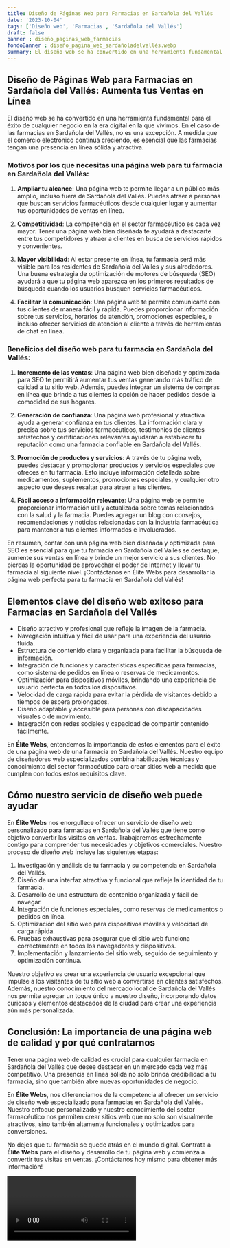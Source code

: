 ```yaml
---
title: Diseño de Páginas Web para Farmacias en Sardañola del Vallés
date: '2023-10-04'
tags: ['Diseño web', 'Farmacias', 'Sardañola del Vallés']
draft: false
banner : diseño_paginas_web_farmacias
fondoBanner : diseño_pagina_web_sardañoladelvallés.webp
summary: El diseño web se ha convertido en una herramienta fundamental para el éxito de cualquier negocio en la era digital en la que vivimos. En el caso de las farmacias en Sardañola del Vallés, no es una excepción. A medida que el comercio electrónico continúa creciendo, es esencial que las farmacias tengan una presencia en línea sólida y atractiva.
---
```


## Diseño de Páginas Web para Farmacias en Sardañola del Vallés: Aumenta tus Ventas en Línea

El diseño web se ha convertido en una herramienta fundamental para el éxito de cualquier negocio en la era digital en la que vivimos. En el caso de las farmacias en Sardañola del Vallés, no es una excepción. A medida que el comercio electrónico continúa creciendo, es esencial que las farmacias tengan una presencia en línea sólida y atractiva.

### Motivos por los que necesitas una página web para tu farmacia en Sardañola del Vallés:

1. **Ampliar tu alcance**: Una página web te permite llegar a un público más amplio, incluso fuera de Sardañola del Vallés. Puedes atraer a personas que buscan servicios farmacéuticos desde cualquier lugar y aumentar tus oportunidades de ventas en línea.

2. **Competitividad**: La competencia en el sector farmacéutico es cada vez mayor. Tener una página web bien diseñada te ayudará a destacarte entre tus competidores y atraer a clientes en busca de servicios rápidos y convenientes.

3. **Mayor visibilidad**: Al estar presente en línea, tu farmacia será más visible para los residentes de Sardañola del Vallés y sus alrededores. Una buena estrategia de optimización de motores de búsqueda (SEO) ayudará a que tu página web aparezca en los primeros resultados de búsqueda cuando los usuarios busquen servicios farmacéuticos.

4. **Facilitar la comunicación**: Una página web te permite comunicarte con tus clientes de manera fácil y rápida. Puedes proporcionar información sobre tus servicios, horarios de atención, promociones especiales, e incluso ofrecer servicios de atención al cliente a través de herramientas de chat en línea.

### Beneficios del diseño web para tu farmacia en Sardañola del Vallés:

1. **Incremento de las ventas**: Una página web bien diseñada y optimizada para SEO te permitirá aumentar tus ventas generando más tráfico de calidad a tu sitio web. Además, puedes integrar un sistema de compras en línea que brinde a tus clientes la opción de hacer pedidos desde la comodidad de sus hogares.

2. **Generación de confianza**: Una página web profesional y atractiva ayuda a generar confianza en tus clientes. La información clara y precisa sobre tus servicios farmacéuticos, testimonios de clientes satisfechos y certificaciones relevantes ayudarán a establecer tu reputación como una farmacia confiable en Sardañola del Vallés.

3. **Promoción de productos y servicios**: A través de tu página web, puedes destacar y promocionar productos y servicios especiales que ofreces en tu farmacia. Esto incluye información detallada sobre medicamentos, suplementos, promociones especiales, y cualquier otro aspecto que desees resaltar para atraer a tus clientes.

4. **Fácil acceso a información relevante**: Una página web te permite proporcionar información útil y actualizada sobre temas relacionados con la salud y la farmacia. Puedes agregar un blog con consejos, recomendaciones y noticias relacionadas con la industria farmacéutica para mantener a tus clientes informados e involucrados.

En resumen, contar con una página web bien diseñada y optimizada para SEO es esencial para que tu farmacia en Sardañola del Vallés se destaque, aumente sus ventas en línea y brinde un mejor servicio a sus clientes. No pierdas la oportunidad de aprovechar el poder de Internet y llevar tu farmacia al siguiente nivel. ¡Contáctanos en Élite Webs para desarrollar la página web perfecta para tu farmacia en Sardañola del Vallés!

<GifSeo />

<Cta />

## Elementos clave del diseño web exitoso para Farmacias en Sardañola del Vallés

- Diseño atractivo y profesional que refleje la imagen de la farmacia.
- Navegación intuitiva y fácil de usar para una experiencia del usuario fluida.
- Estructura de contenido clara y organizada para facilitar la búsqueda de información.
- Integración de funciones y características específicas para farmacias, como sistema de pedidos en línea o reservas de medicamentos.
- Optimización para dispositivos móviles, brindando una experiencia de usuario perfecta en todos los dispositivos.
- Velocidad de carga rápida para evitar la pérdida de visitantes debido a tiempos de espera prolongados.
- Diseño adaptable y accesible para personas con discapacidades visuales o de movimiento.
- Integración con redes sociales y capacidad de compartir contenido fácilmente.

En **Élite Webs**, entendemos la importancia de estos elementos para el éxito de una página web de una farmacia en Sardañola del Vallés. Nuestro equipo de diseñadores web especializados combina habilidades técnicas y conocimiento del sector farmacéutico para crear sitios web a medida que cumplen con todos estos requisitos clave.

## Cómo nuestro servicio de diseño web puede ayudar

En **Élite Webs** nos enorgullece ofrecer un servicio de diseño web personalizado para farmacias en Sardañola del Vallés que tiene como objetivo convertir las visitas en ventas. Trabajaremos estrechamente contigo para comprender tus necesidades y objetivos comerciales. Nuestro proceso de diseño web incluye las siguientes etapas:

1. Investigación y análisis de tu farmacia y su competencia en Sardañola del Vallés.
2. Diseño de una interfaz atractiva y funcional que refleje la identidad de tu farmacia.
3. Desarrollo de una estructura de contenido organizada y fácil de navegar.
4. Integración de funciones especiales, como reservas de medicamentos o pedidos en línea.
5. Optimización del sitio web para dispositivos móviles y velocidad de carga rápida.
6. Pruebas exhaustivas para asegurar que el sitio web funciona correctamente en todos los navegadores y dispositivos.
7. Implementación y lanzamiento del sitio web, seguido de seguimiento y optimización continua.

Nuestro objetivo es crear una experiencia de usuario excepcional que impulse a los visitantes de tu sitio web a convertirse en clientes satisfechos. Además, nuestro conocimiento del mercado local de Sardañola del Vallés nos permite agregar un toque único a nuestro diseño, incorporando datos curiosos y elementos destacados de la ciudad para crear una experiencia aún más personalizada.

## Conclusión: La importancia de una página web de calidad y por qué contratarnos

Tener una página web de calidad es crucial para cualquier farmacia en Sardañola del Vallés que desee destacar en un mercado cada vez más competitivo. Una presencia en línea sólida no solo brinda credibilidad a tu farmacia, sino que también abre nuevas oportunidades de negocio.

En **Élite Webs**, nos diferenciamos de la competencia al ofrecer un servicio de diseño web especializado para farmacias en Sardañola del Vallés. Nuestro enfoque personalizado y nuestro conocimiento del sector farmacéutico nos permiten crear sitios web que no solo son visualmente atractivos, sino también altamente funcionales y optimizados para conversiones.

No dejes que tu farmacia se quede atrás en el mundo digital. Contrata a **Élite Webs** para el diseño y desarrollo de tu página web y comienza a convertir tus visitas en ventas. ¡Contáctanos hoy mismo para obtener más información!

<Video />

<CtaBot job='Farmacias' city='Sardañola del Vallés'/>

<Gmaps query='Sardañola del Vallés+españa+maps' />